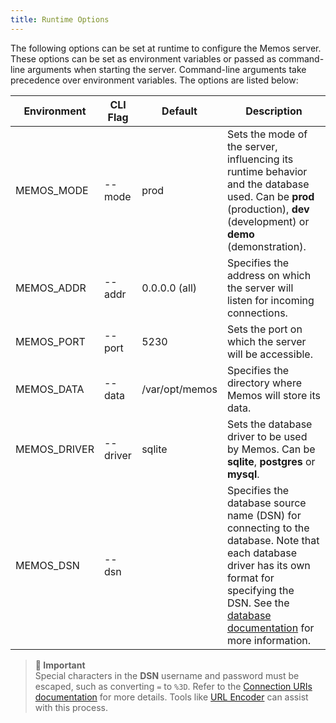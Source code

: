 ```yaml
---
title: Runtime Options
---
```


The following options can be set at runtime to configure the Memos server. These options can be set as environment variables or passed as command-line arguments when starting the server. Command-line arguments take precedence over environment variables. The options are listed below:

| Environment  | CLI Flag | Default        | Description                                                                                                                                                                                                                       |
| ------------ | -------- | -------------- | --------------------------------------------------------------------------------------------------------------------------------------------------------------------------------------------------------------------------------- |
| MEMOS_MODE   | --mode   | prod           | Sets the mode of the server, influencing its runtime behavior and the database used. Can be **prod** (production), **dev** (development) or **demo** (demonstration).                                                             |
| MEMOS_ADDR   | --addr   | 0.0.0.0 (all)  | Specifies the address on which the server will listen for incoming connections.                                                                                                                                                   |
| MEMOS_PORT   | --port   | 5230           | Sets the port on which the server will be accessible.                                                                                                                                                                             |
| MEMOS_DATA   | --data   | /var/opt/memos | Specifies the directory where Memos will store its data.                                                                                                                                                                          |
| MEMOS_DRIVER | --driver | sqlite         | Sets the database driver to be used by Memos. Can be **sqlite**, **postgres** or **mysql**.                                                                                                                                       |
| MEMOS_DSN    | --dsn    |                | Specifies the database source name (DSN) for connecting to the database. Note that each database driver has its own format for specifying the DSN. See the [database documentation](/docs/install/database) for more information. |

> **📌 Important**  
> Special characters in the **DSN** username and password must be escaped, such as converting `=` to `%3D`. Refer to the [Connection URIs documentation](https://www.postgresql.org/docs/11/libpq-connect.html#id-1.7.3.8.3.6) for more details. Tools like [URL Encoder](https://www.urlencoder.org/) can assist with this process.
